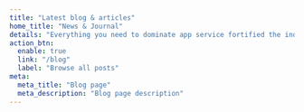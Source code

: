 ---
title: "Latest blog & articles"
home_title: "News & Journal"
details: "Everything you need to dominate app service fortified the industry’s #1 rated our customer support."
action_btn:
  enable: true
  link: "/blog"
  label: "Browse all posts"
meta:
  meta_title: "Blog page"
  meta_description: "Blog page description"
---
